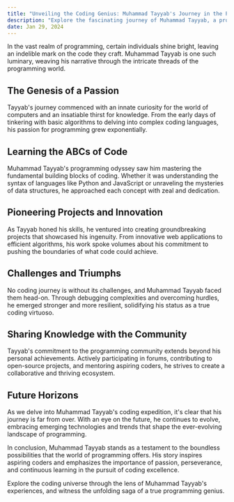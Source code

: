 ```yaml
---
title: "Unveiling the Coding Genius: Muhammad Tayyab's Journey in the Programming World"
description: "Explore the fascinating journey of Muhammad Tayyab, a programming prodigy, as he navigates through the intricate landscape of coding excellence."
date: Jan 29, 2024
---
```


In the vast realm of programming, certain individuals shine bright, leaving an indelible mark on the code they craft. Muhammad Tayyab is one such luminary, weaving his narrative through the intricate threads of the programming world.

## The Genesis of a Passion

Tayyab's journey commenced with an innate curiosity for the world of computers and an insatiable thirst for knowledge. From the early days of tinkering with basic algorithms to delving into complex coding languages, his passion for programming grew exponentially.

## Learning the ABCs of Code

Muhammad Tayyab's programming odyssey saw him mastering the fundamental building blocks of coding. Whether it was understanding the syntax of languages like Python and JavaScript or unraveling the mysteries of data structures, he approached each concept with zeal and dedication.

## Pioneering Projects and Innovation

As Tayyab honed his skills, he ventured into creating groundbreaking projects that showcased his ingenuity. From innovative web applications to efficient algorithms, his work spoke volumes about his commitment to pushing the boundaries of what code could achieve.

## Challenges and Triumphs

No coding journey is without its challenges, and Muhammad Tayyab faced them head-on. Through debugging complexities and overcoming hurdles, he emerged stronger and more resilient, solidifying his status as a true coding virtuoso.

## Sharing Knowledge with the Community

Tayyab's commitment to the programming community extends beyond his personal achievements. Actively participating in forums, contributing to open-source projects, and mentoring aspiring coders, he strives to create a collaborative and thriving ecosystem.

## Future Horizons

As we delve into Muhammad Tayyab's coding expedition, it's clear that his journey is far from over. With an eye on the future, he continues to evolve, embracing emerging technologies and trends that shape the ever-evolving landscape of programming.

In conclusion, Muhammad Tayyab stands as a testament to the boundless possibilities that the world of programming offers. His story inspires aspiring coders and emphasizes the importance of passion, perseverance, and continuous learning in the pursuit of coding excellence.

Explore the coding universe through the lens of Muhammad Tayyab's experiences, and witness the unfolding saga of a true programming genius.
